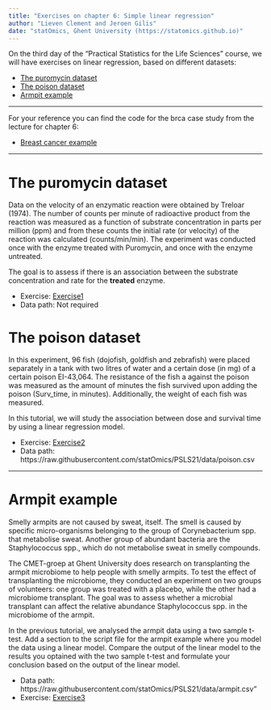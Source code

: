 ```yaml
---
title: "Exercises on chapter 6: Simple linear regression"
author: "Lieven Clement and Jeroen Gilis"
date: "statOmics, Ghent University (https://statomics.github.io)"
---
```


On the third day of the "Practical Statistics for the Life Sciences"
course, we will have exercises on linear regression, based on different
datasets:

- [The puromycin dataset]
- [The poison dataset]
- [Armpit example]

***

For your reference you can find the code for the brca case study from the lecture for chapter 6:

- [Breast cancer example](./breastcancerExample.html)

***

# The puromycin dataset

Data on the velocity of an enzymatic reaction were obtained by Treloar (1974).
The number of counts per minute of radioactive product from the reaction was
measured as a function of substrate concentration in parts per million (ppm)
and from these counts the initial rate (or velocity) of the reaction was
calculated (counts/min/min). The experiment was conducted once with the enzyme
treated with Puromycin, and once with the enzyme untreated.

The goal is to assess if there is an association between the substrate
concentration and rate for the **treated** enzyme.

- Exercise: [Exercise1](./06_1_puromycin.html)
- Data path: Not required
<!-- - Solution: [Solution1](./06_1_puromycin_sol.html) -->


# The poison dataset

In this experiment, 96 fish (dojofish, goldfish and zebrafish)
were placed separately in a tank with two litres of water and
a certain dose (in mg) of a certain poison EI-43,064. The resistance
of the fish a against the poison was measured as the amount of
minutes the fish survived upon adding the poison (Surv_time, in
minutes). Additionally, the weight of each fish was measured.

In this tutorial, we will study the association between dose and survival time
by using a linear regression model.

- Exercise: [Exercise2](./06_2_poison.html)
- Data path: https://raw.githubusercontent.com/statOmics/PSLS21/data/poison.csv
<!-- - Solution: [Solution2](./06_2_poison_sol.html) -->

---

# Armpit example

Smelly armpits are not caused by sweat, itself. The smell is caused by specific
micro-organisms belonging to the group of Corynebacterium spp. that metabolise
sweat. Another group of abundant bacteria are the Staphylococcus spp., which do
not metabolise sweat in smelly compounds.

The CMET-groep at Ghent University does research on transplanting the armpit
microbiome to help people with smelly armpits. To test the effect of
transplanting the microbiome, they conducted an experiment on two groups
of volunteers: one group was treated with a placebo, while the other had a
microbiome transplant. The goal was to assess whether a microbial transplant can affect the relative abundance Staphylococcus spp. in the microbiome of the armpit.

In the previous tutorial, we analysed the armpit data using a two sample t-test.
Add a section to the script file for the armpit example where you model the data using a linear model. Compare the output of the linear model to the results you optained with the two sample t-test and formulate your conclusion based on the output of the linear model.

- Data path: https://raw.githubusercontent.com/statOmics/PSLS21/data/armpit.csv"
- Exercise: [Exercise3](./06_3_armpit.html)
